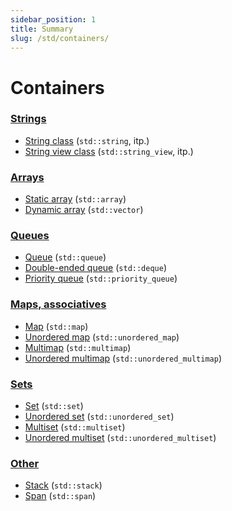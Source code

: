 ```yaml
---
sidebar_position: 1
title: Summary
slug: /std/containers/
---
```


# Containers

### [Strings](strings)

- [String class](strings/string) (`std::string`, itp.)
- [String view class](strings/string_view) (`std::string_view`, itp.)

### [Arrays](arrays)

- [Static array](arrays/array) (`std::array`)
- [Dynamic array](arrays/vector) (`std::vector`)

### [Queues](queues)

- [Queue](queues/queue) (`std::queue`)
- [Double-ended queue](queues/deque) (`std::deque`)
- [Priority queue](queues/priority_queue) (`std::priority_queue`)

### [Maps, associatives](maps)

- [Map](maps/map) (`std::map`)
- [Unordered map](maps/unordered_map) (`std::unordered_map`)
- [Multimap](maps/multimap) (`std::multimap`)
- [Unordered multimap](maps/unordered_multimap) (`std::unordered_multimap`)

### [Sets](sets)

- [Set](sets/set) (`std::set`)
- [Unordered set](sets/unordered_set) (`std::unordered_set`)
- [Multiset](sets/multiset) (`std::multiset`)
- [Unordered multiset](sets/unordered_multiset) (`std::unordered_multiset`)

### [Other](other)

- [Stack](other/stack) (`std::stack`)
- [Span](other/span) (`std::span`)
